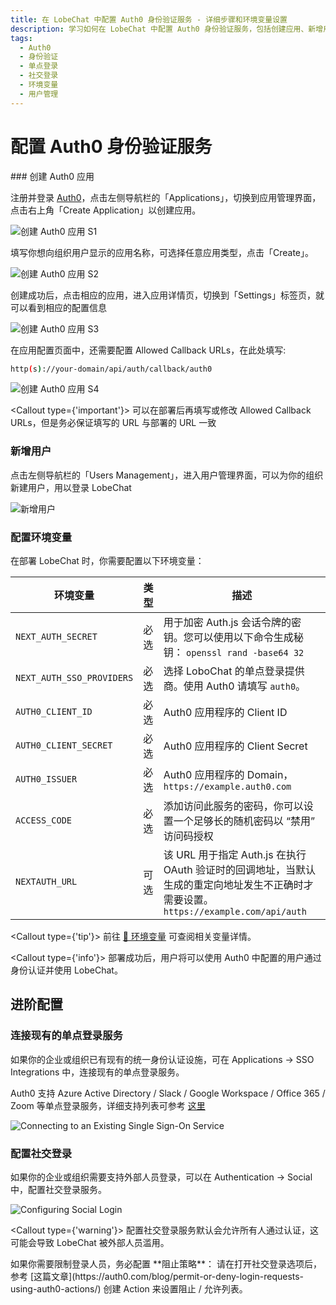 ```yaml
---
title: 在 LobeChat 中配置 Auth0 身份验证服务 - 详细步骤和环境变量设置
description: 学习如何在 LobeChat 中配置 Auth0 身份验证服务，包括创建应用、新增用户、配置环境变量等。了解如何连接现有的单点登录服务和配置社交登录。
tags:
  - Auth0
  - 身份验证
  - 单点登录
  - 社交登录
  - 环境变量
  - 用户管理
---
```


# 配置 Auth0 身份验证服务

<Steps>
  ### 创建 Auth0 应用

注册并登录 [Auth0](https://manage.auth0.com/dashboard)，点击左侧导航栏的「Applications」，切换到应用管理界面，点击右上角「Create Application」以创建应用。

<Image
  alt="创建 Auth0 应用 S1"
  inStep
  src="https://github.com/lobehub/lobe-chat/assets/30863298/f068190f-0027-4d3b-8667-d632e43d5a86"
/>

填写你想向组织用户显示的应用名称，可选择任意应用类型，点击「Create」。

<Image
  alt="创建 Auth0 应用 S2"
  inStep
  src="https://github.com/lobehub/lobe-chat/assets/30863298/3e0082df-9b6f-46f3-b67f-bdc79e1eb2cc"
/>

创建成功后，点击相应的应用，进入应用详情页，切换到「Settings」标签页，就可以看到相应的配置信息

<Image
  alt="创建 Auth0 应用 S3"
  inStep
  src="https://github.com/lobehub/lobe-chat/assets/30863298/df4cea85-616a-46f5-b2de-42725d9b82a6"
/>

在应用配置页面中，还需要配置 Allowed Callback URLs，在此处填写:

```bash
http(s)://your-domain/api/auth/callback/auth0
```

<Image
  alt="创建 Auth0 应用 S4"
  inStep
  src="https://github.com/lobehub/lobe-chat/assets/30863298/62fbd09f-a69a-4460-949b-0f6285fa65b9"
/>

<Callout type={'important'}>
  可以在部署后再填写或修改 Allowed Callback URLs，但是务必保证填写的 URL 与部署的 URL 一致
</Callout>

### 新增用户

点击左侧导航栏的「Users Management」，进入用户管理界面，可以为你的组织新建用户，用以登录 LobeChat

<Image
  alt="新增用户"
  inStep
  src="https://github.com/lobehub/lobe-chat/assets/30863298/0beda150-d0b6-43cf-a9f1-fce928b83a96"
/>

### 配置环境变量

在部署 LobeChat 时，你需要配置以下环境变量：

| 环境变量 | 类型 | 描述 |
| --- | --- | --- |
| `NEXT_AUTH_SECRET` | 必选 | 用于加密 Auth.js 会话令牌的密钥。您可以使用以下命令生成秘钥： `openssl rand -base64 32` |
| `NEXT_AUTH_SSO_PROVIDERS` | 必选 | 选择 LoboChat 的单点登录提供商。使用 Auth0 请填写 `auth0`。 |
| `AUTH0_CLIENT_ID` | 必选 | Auth0 应用程序的 Client ID |
| `AUTH0_CLIENT_SECRET` | 必选 | Auth0 应用程序的 Client Secret |
| `AUTH0_ISSUER` | 必选 | Auth0 应用程序的 Domain，`https://example.auth0.com` |
| `ACCESS_CODE` | 必选 | 添加访问此服务的密码，你可以设置一个足够长的随机密码以 “禁用” 访问码授权 |
| `NEXTAUTH_URL` | 可选 | 该 URL 用于指定 Auth.js 在执行 OAuth 验证时的回调地址，当默认生成的重定向地址发生不正确时才需要设置。`https://example.com/api/auth` |

  <Callout type={'tip'}>
    前往 [📘 环境变量](/zh/docs/self-hosting/environment-variables/auth#auth-0) 可查阅相关变量详情。

</Callout>
</Steps>

<Callout type={'info'}>
  部署成功后，用户将可以使用 Auth0 中配置的用户通过身份认证并使用 LobeChat。
</Callout>

## 进阶配置

### 连接现有的单点登录服务

如果你的企业或组织已有现有的统一身份认证设施，可在 Applications -> SSO Integrations 中，连接现有的单点登录服务。

Auth0 支持 Azure Active Directory / Slack / Google Workspace / Office 365 / Zoom 等单点登录服务，详细支持列表可参考 [这里](https://marketplace.auth0.com/features/sso-integrations)

<Image
  alt="Connecting to an Existing Single Sign-On Service"
  src="https://github.com/lobehub/lobe-chat/assets/30863298/9891347e-a338-4aa9-8714-f16c8dbcfcec"
/>

### 配置社交登录

如果你的企业或组织需要支持外部人员登录，可以在 Authentication -> Social 中，配置社交登录服务。

<Image
  alt="Configuring Social Login"
  src="https://github.com/lobehub/lobe-chat/assets/30863298/880749a6-5ba4-4e20-a968-b583a54de7fa"
/>

<Callout type={'warning'}>
  配置社交登录服务默认会允许所有人通过认证，这可能会导致 LobeChat 被外部人员滥用。
</Callout>

<Callout>
  如果你需要限制登录人员，务必配置 **阻止策略**： 请在打开社交登录选项后，参考
  [这篇文章](https://auth0.com/blog/permit-or-deny-login-requests-using-auth0-actions/) 创建 Action
  来设置阻止 / 允许列表。
</Callout>
